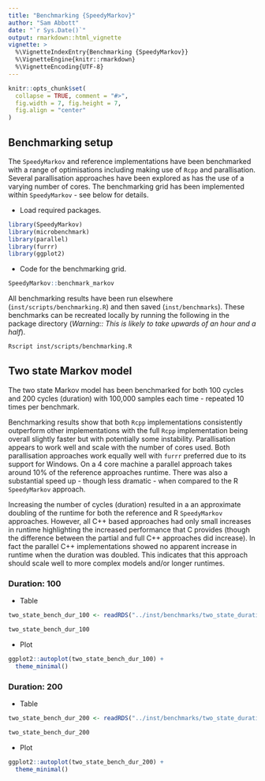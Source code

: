 ```yaml
---
title: "Benchmarking {SpeedyMarkov}"
author: "Sam Abbott"
date: "`r Sys.Date()`"
output: rmarkdown::html_vignette
vignette: >
  %\VignetteIndexEntry{Benchmarking {SpeedyMarkov}}
  %\VignetteEngine{knitr::rmarkdown}
  %\VignetteEncoding{UTF-8}
---
```


```r
knitr::opts_chunk$set(
  collapse = TRUE, comment = "#>",
  fig.width = 7, fig.height = 7, 
  fig.align = "center"
)
```

## Benchmarking setup

The `SpeedyMarkov` and reference implementations have been benchmarked with a range of optimisations including making use of `Rcpp` and parallisation. Several parallisation approaches have been explored as has the use of a varying number of cores. The benchmarking grid has been implemented within `SpeedyMarkov` - see below for details.

* Load required packages.

```r
library(SpeedyMarkov)
library(microbenchmark)
library(parallel)
library(furrr)
library(ggplot2)
```

* Code for the benchmarking grid.

```r
SpeedyMarkov::benchmark_markov
```

All benchmarking results have been run elsewhere (`inst/scripts/benchmarking.R`) and then saved (`inst/benchmarks`). These benchmarks can be recreated locally by running the following in the package directory (*Warning:: This is likely to take upwards of an hour and a half*).

```bash
Rscript inst/scripts/benchmarking.R
```

## Two state Markov model

The two state Markov model has been benchmarked for both 100 cycles and 200 cycles (duration) with 100,000 samples each time - repeated 10 times per benchmark.

Benchmarking results show that both `Rcpp` implementations consistently outperform other implementations with the full `Rcpp` implementation being overall slightly faster but with potentially some instability. Parallisation appears to work well and scale with the number of cores used. Both parallisation approaches work equally well with `furrr` preferred due to its support for Windows. On a 4 core machine a parallel approach takes around 10% of the reference approaches runtime. There was also a substantial speed up - though less dramatic - when compared to the R `SpeedyMarkov` approach. 

Increasing the number of cycles (duration) resulted in a an approximate doubling of the runtime for both the reference and R `SpeedyMarkov` approaches. However, all C++ based approaches had only small increases in runtime highlighting the increased performance that C provides (though the difference between the partial and full C++ approaches did increase). In fact the parallel C++ implementations showed no apparent increase in runtime when the duration was doubled. This indicates that this approach should scale well to more complex models and/or longer runtimes.

### Duration: 100

* Table

```r
two_state_bench_dur_100 <- readRDS("../inst/benchmarks/two_state_duration_100.rds") 

two_state_bench_dur_100
```

* Plot

```r
ggplot2::autoplot(two_state_bench_dur_100) +
  theme_minimal()
```

### Duration: 200

* Table

```r
two_state_bench_dur_200 <- readRDS("../inst/benchmarks/two_state_duration_200.rds")

two_state_bench_dur_200
```


* Plot

```r
ggplot2::autoplot(two_state_bench_dur_200) +
  theme_minimal()
```
